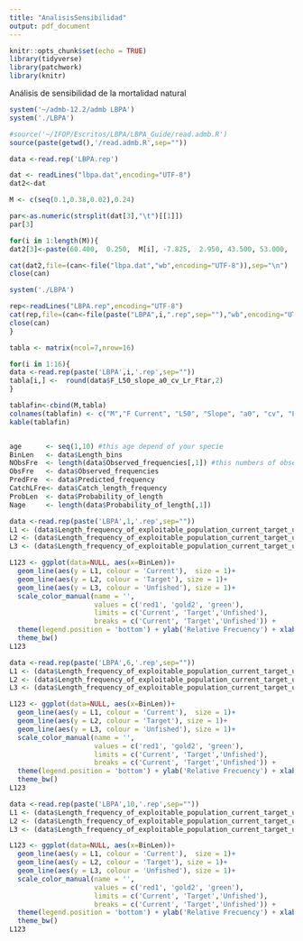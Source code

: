 ```yaml
---
title: "AnalisisSensibilidad"
output: pdf_document
---
```



```r
knitr::opts_chunk$set(echo = TRUE)
library(tidyverse)
library(patchwork)
library(knitr)
```


Análisis de sensibilidad de la mortalidad natural 


```r
system('~/admb-12.2/admb LBPA')
system('./LBPA')
```

```r
#source('~/IFOP/Escritos/LBPA/LBPA_Guide/read.admb.R')
source(paste(getwd(),'/read.admb.R',sep=""))
```

```r
data <-read.rep('LBPA.rep')
```

```r
dat <- readLines("lbpa.dat",encoding="UTF-8")
dat2<-dat

M <- c(seq(0.1,0.38,0.02),0.24)

par<-as.numeric(strsplit(dat[3],"\t")[[1]])
par[3]

for(i in 1:length(M)){
dat2[3]<-paste(60.400,  0.250,  M[i], -7.825,  2.950, 43.500, 53.000,  0.875,sep="\t")

cat(dat2,file=(can<-file("lbpa.dat","wb",encoding="UTF-8")),sep="\n")
close(can)

system('./LBPA')

rep<-readLines("LBPA.rep",encoding="UTF-8")
cat(rep,file=(can<-file(paste("LBPA",i,".rep",sep=""),"wb",encoding="UTF-8")),sep="\n")
close(can)
}


```


```r

tabla <- matrix(ncol=7,nrow=16)

for(i in 1:16){
data <-read.rep(paste('LBPA',i,'.rep',sep=""))
tabla[i,] <-  round(data$F_L50_slope_a0_cv_Lr_Ftar,2)
}

tablafin<-cbind(M,tabla)
colnames(tablafin) <- c("M","F Current", "L50", "Slope", "a0", "cv", "Lr", "F Target")
kable(tablafin)



```


```r
age      <- seq(1,10) #this age depend of your specie
BinLen   <- data$Length_bins
NObsFre  <- length(data$Observed_frequencies[,1]) #this numbers of observations depend of the own data
ObsFre   <- data$Observed_frequencies
PredFre  <- data$Predicted_frequency 
CatchLFre<- data$Catch_length_frequency 
ProbLen  <- data$Probability_of_length
Nage     <- length(data$Probability_of_length[,1])
```


```r
data <-read.rep(paste('LBPA',1,'.rep',sep=""))
L1 <- (data$Length_frequency_of_exploitable_population_current_target_unfished[1,])
L2 <- (data$Length_frequency_of_exploitable_population_current_target_unfished[2,])
L3 <- (data$Length_frequency_of_exploitable_population_current_target_unfished[3,])

L123 <- ggplot(data=NULL, aes(x=BinLen))+
  geom_line(aes(y = L1, colour = 'Current'),  size = 1)+
  geom_line(aes(y = L2, colour = 'Target'), size = 1)+
  geom_line(aes(y = L3, colour = 'Unfished'), size = 1)+
  scale_color_manual(name = '',
                     values = c('red1', 'gold2', 'green'),
                     limits = c('Current', 'Target','Unfished'),
                     breaks = c('Current', 'Target','Unfished')) +
  theme(legend.position = 'bottom') + ylab('Relative Frecuency') + xlab('Length (mm.)') +
  theme_bw()
L123
```

```r
data <-read.rep(paste('LBPA',6,'.rep',sep=""))
L1 <- (data$Length_frequency_of_exploitable_population_current_target_unfished[1,])
L2 <- (data$Length_frequency_of_exploitable_population_current_target_unfished[2,])
L3 <- (data$Length_frequency_of_exploitable_population_current_target_unfished[3,])

L123 <- ggplot(data=NULL, aes(x=BinLen))+
  geom_line(aes(y = L1, colour = 'Current'),  size = 1)+
  geom_line(aes(y = L2, colour = 'Target'), size = 1)+
  geom_line(aes(y = L3, colour = 'Unfished'), size = 1)+
  scale_color_manual(name = '',
                     values = c('red1', 'gold2', 'green'),
                     limits = c('Current', 'Target','Unfished'),
                     breaks = c('Current', 'Target','Unfished')) +
  theme(legend.position = 'bottom') + ylab('Relative Frecuency') + xlab('Length (mm.)') +
  theme_bw()
L123
```



```r
data <-read.rep(paste('LBPA',10,'.rep',sep=""))
L1 <- (data$Length_frequency_of_exploitable_population_current_target_unfished[1,])
L2 <- (data$Length_frequency_of_exploitable_population_current_target_unfished[2,])
L3 <- (data$Length_frequency_of_exploitable_population_current_target_unfished[3,])

L123 <- ggplot(data=NULL, aes(x=BinLen))+
  geom_line(aes(y = L1, colour = 'Current'),  size = 1)+
  geom_line(aes(y = L2, colour = 'Target'), size = 1)+
  geom_line(aes(y = L3, colour = 'Unfished'), size = 1)+
  scale_color_manual(name = '',
                     values = c('red1', 'gold2', 'green'),
                     limits = c('Current', 'Target','Unfished'),
                     breaks = c('Current', 'Target','Unfished')) +
  theme(legend.position = 'bottom') + ylab('Relative Frecuency') + xlab('Length (mm.)') +
  theme_bw()
L123
```


